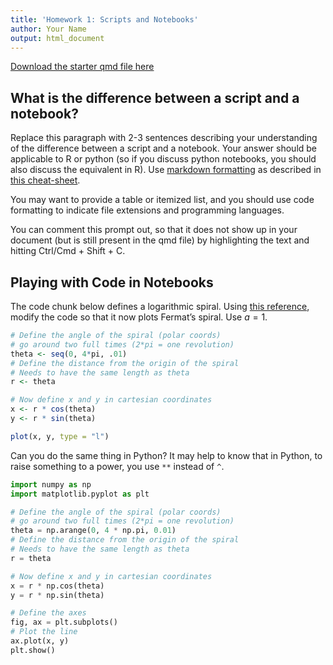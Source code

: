 ```yaml
---
title: 'Homework 1: Scripts and Notebooks'
author: Your Name
output: html_document
---
```


[Download the starter qmd file here](https://raw.githubusercontent.com/srvanderplas/unl-stat151/main/homework/01-scripts-notebooks.qmd)

## What is the difference between a script and a notebook?

Replace this paragraph with 2-3 sentences describing your understanding of the difference between a script and a notebook. Your answer should be applicable to R or python (so if you discuss python notebooks, you should also discuss the equivalent in R). Use [markdown formatting](https://quarto.org/docs/authoring/markdown-basics.html) as described in [this cheat-sheet](https://github.com/rstudio/cheatsheets/raw/main/rmarkdown.pdf). 

You may want to provide a table or itemized list, and you should use code formatting to indicate file extensions and programming languages.

You can comment this prompt out, so that it does not show up in your document (but is still present in the qmd file) by highlighting the text and hitting Ctrl/Cmd + Shift + C. 


## Playing with Code in Notebooks

The code chunk below defines a logarithmic spiral. 
Using [this reference](https://mathworld.wolfram.com/ArchimedeanSpiral.html), modify the code so that it now plots Fermat's spiral. Use $a = 1$.

```r
# Define the angle of the spiral (polar coords)
# go around two full times (2*pi = one revolution)
theta <- seq(0, 4*pi, .01) 
# Define the distance from the origin of the spiral
# Needs to have the same length as theta
r <- theta

# Now define x and y in cartesian coordinates
x <- r * cos(theta)
y <- r * sin(theta)

plot(x, y, type = "l")
```

Can you do the same thing in Python? It may help to know that in Python, to raise something to a power, you use `**` instead of `^`. 


```python
import numpy as np
import matplotlib.pyplot as plt

# Define the angle of the spiral (polar coords)
# go around two full times (2*pi = one revolution)
theta = np.arange(0, 4 * np.pi, 0.01)
# Define the distance from the origin of the spiral
# Needs to have the same length as theta 
r = theta

# Now define x and y in cartesian coordinates
x = r * np.cos(theta)
y = r * np.sin(theta)

# Define the axes
fig, ax = plt.subplots()
# Plot the line
ax.plot(x, y)
plt.show()
```
